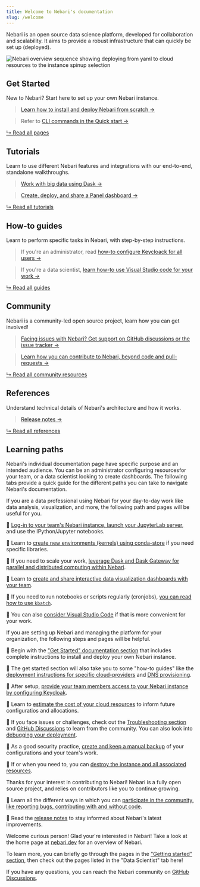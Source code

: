 ```yaml
---
title: Welcome to Nebari's documentation
slug: /welcome
---
```


Nebari is an open source data science platform, developed for collaboration and scalability.
It aims to provide a robust infrastructure that can quickly be set up (deployed).

![Nebari overview sequence showing deploying from yaml to cloud resources to the instance spinup selection](/img/welcome/nebari_overview_sequence.png)

## Get Started

New to Nebari? Start here to set up your own Nebari instance.

> [Learn how to install and deploy Nebari from scratch →](./get-started/installing-nebari)

> Refer to [CLI commands in the Quick start →](./get-started/quickstart)

<!-- TODO: All a link to Nebari 101 when it's ready. -->

[↳ Read all pages][get-started]

## Tutorials

Learn to use different Nebari features and integrations with our end-to-end, standalone walkthroughs.

> [Work with big data using Dask →][using-dask]

> [Create, deploy, and share a Panel dashboard →][create-dashboards]

[↳ Read all tutorials][tutorials]

## How-to guides

Learn to perform specific tasks in Nebari, with step-by-step instructions.

> If you're an administrator, read [how-to configure Keycloack for all users →][configure-keycloak]

> If you're a data scientist, [learn how-to use Visual Studio code for your work →][using-vscode]

[↳ Read all guides][how-tos]

<!-- TODO: Add conceptual guides when ready

## Conceptual guides

> TBD

[↳ Read all guides](./) -->

## Community

Nebari is a community-led open source project, learn how you can get involved!

> [Facing issues with Nebari? Get support on GitHub discussions or the issue tracker →](./community#getting-support)

> [Learn how you can contribute to Nebari, beyond code and pull-requests →](./community#how-to-contribute)

[↳ Read all community resources][community]

## References

<!-- TODO: Add API doc when ready -->

Understand technical details of Nebari's architecture and how it works.

> [Release notes →][release-notes]

[↳ Read all references][references]

## Learning paths

Nebari's individual documentation page have specific purpose and an intended audience.
You can be an administrator configuring resourcesfor your team, or a data scientist looking to create dashboards.
The following tabs provide a quick guide for the different paths you can take to navigate Nebari's documentation.


<Tabs>
  <TabItem value="data-scientist" label="Data scientist" default>

  If you are a data professional using Nebari for your day-to-day work like data analysis, visualization, and more, the following path and pages will be useful for you.

  🔸 [Log-in to your team's Nebari instance, launch your JupyterLab server](./how-tos/login-keycloak), and use the IPython/Jupyter notebooks.

  🔸 Learn to [create new environments (kernels) using conda-store](./tutorials/creating-new-environments) if you need specific libraries.

  🔸 If you need to scale your work, [leverage Dask and Dask Gateway for parallel and distributed computing within Nebari][using-dask].

  🔸 Learn to [create and share interactive data visualization dashboards with your team][create-dashboards].

  🔸 If you need to run notebooks or scripts regularly (cronjobs), [you can read how to use `kbatch`](./how-tos/kbatch-howto).

  🔸 You can also [consider Visual Studio Code][using-vscode] if that is more convenient for your work.

  </TabItem>

  <TabItem value="administrator" label="Administrator">

  If you are setting up Nebari and managing the platform for your organization, the following steps and pages will be helpful.

  🔸 Begin with the ["Get Started" documentation section][get-started] that includes complete instructions to install and deploy your own Nebari instance.

  🔸 The get started section will also take you to some "how-to guides" like the [deployment instructions for specific cloud-providers](./get-started/cloud-providers) and [DNS provisioning](./how-tos/domain-registry).

  🔸 After setup, [provide your team members access to your Nebari instance by configuring Keycloak][configure-keycloak].

  🔸 Learn to [estimate the cost of your cloud resources](./tutorials/cost-estimate-report) to inform future configuratios and allocations.

  🔸 If you face issues or challenges, check out the [Troubleshooting section](./troubleshooting) and [GitHub Discussions][github-discussions] to learn from the community. You can also look into [debugging your deployment](./how-tos/debug-nebari).

  🔸 As a good security practice, [create and keep a manual backup](./how-tos/manual-backup) of your configurations and your team's work.

  🔸 If or when you need to, you can [destroy the instance and all associated resources](./how-tos/nebari-destroy).

  </TabItem>

  <TabItem value="contributor" label="Contributor">

  Thanks for your interest in contributing to Nebari! Nebari is a fully open source project, and relies on contributors like you to continue growing.

  🔸 Learn all the different ways in which you can [participate in the community, like reporting bugs, contributing with and without code][community].

  🔸 Read the [release notes][release-notes] to stay informed about Nebari's latest improvements.

  </TabItem>

  <TabItem value="other" label="Just curious">

  Welcome curious person! Glad your're interested in Nebari!
  Take a look at the home page at [nebari.dev][nebari-home] for an overview of Nebari.

  To learn more, you can briefly go through the pages in the ["Getting started" section][get-started], then check out the pages listed in the "Data Scientist" tab here!

  If you have any questions, you can reach the Nebari community on [GitHub Discussions][github-discussions].

  </TabItem>
</Tabs>

<!-- TODO in Admin path: Add advanced setting page, upgrading, migration guide. -->
<!-- TODO in Just curious path: Add Nebari 101 when ready. -->

<!-- External links -->
[github-discussions]: https://github.com/orgs/nebari-dev/discussions

<!-- Internal links -->
[nebari-home]: https://nebari.dev/
[get-started]: ./category/get-started
[tutorials]: ./tutorials/
[how-tos]: ./how-tos/
[community]: ./community/
[references]: ./category/reference
[release-notes]: ./references/RELEASE
[using-dask]: ./tutorials/using_dask
[using-vscode]: ./how-tos/using-vscode
[configure-keycloak]: ./how-tos/configuring-keycloak
[create-dashboards]: ./tutorials/creating-cds-dashboard
